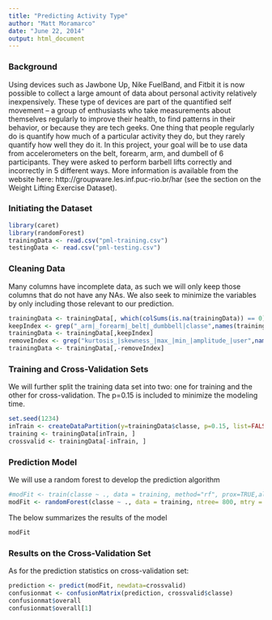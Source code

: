 ```yaml
---
title: "Predicting Activity Type"
author: "Matt Moramarco"
date: "June 22, 2014"
output: html_document
---
```


### Background

Using devices such as Jawbone Up, Nike FuelBand, and Fitbit it is now possible to collect a large amount of data about personal activity relatively inexpensively. These type of devices are part of the quantified self movement – a group of enthusiasts who take measurements about themselves regularly to improve their health, to find patterns in their behavior, or because they are tech geeks. One thing that people regularly do is quantify how much of a particular activity they do, but they rarely quantify how well they do it. In this project, your goal will be to use data from accelerometers on the belt, forearm, arm, and dumbell of 6 participants. They were asked to perform barbell lifts correctly and incorrectly in 5 different ways. More information is available from the website here: http://groupware.les.inf.puc-rio.br/har (see the section on the Weight Lifting Exercise Dataset).

### Initiating the Dataset

```r
library(caret)
library(randomForest)
trainingData <- read.csv("pml-training.csv")
testingData <- read.csv("pml-testing.csv")
```

### Cleaning Data

Many columns have incomplete data, as such we will only keep those columns that do not have any NAs. We also seek to minimize the variables by only including those relevant to our prediction. 
```r
trainingData <- trainingData[, which(colSums(is.na(trainingData)) == 0)]
keepIndex <- grep("_arm|_forearm|_belt|_dumbbell|classe",names(trainingData))
trainingData <- trainingData[,keepIndex]
removeIndex <- grep("kurtosis_|skewness_|max_|min_|amplitude_|user",names(trainingData))
trainingData <- trainingData[,-removeIndex]
```

### Training and Cross-Validation Sets

We will further split the training data set into two: one for training and the other for cross-validation. The p=0.15 is included to minimize the modeling time.
```r
set.seed(1234)
inTrain <- createDataPartition(y=trainingData$classe, p=0.15, list=FALSE)
training <- trainingData[inTrain, ]
crossvalid <- trainingData[-inTrain, ]
```

### Prediction Model

We will use a random forest to develop the prediction algorithm

```r
#modFit <- train(classe ~ ., data = training, method="rf", prox=TRUE,allowParallel=T,trControl=trainControl(method='cv',number=4), ntrees=750)
modFit <- randomForest(classe ~ ., data = training, ntree= 800, mtry = 20)
```

The below summarizes the results of the model
```r
modFit
```

### Results on the Cross-Validation Set

As for the prediction statistics on cross-validation set:

```r
prediction <- predict(modFit, newdata=crossvalid)
confusionmat <- confusionMatrix(prediction, crossvalid$classe)
confusionmat$overall
confusionmat$overall[1]
```
